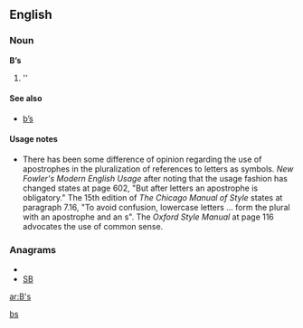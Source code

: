 {{also|.bs|b's|bs|Bs|BS|␈}}
==English==

===Noun===
'''B’s'''

# ''{{plural of|[[B]]}}

====See also====
* [[b's|b’s]]

====Usage notes====
*There has been some difference of opinion regarding the use of apostrophes in the pluralization of references to letters as symbols.  ''New Fowler's Modern English Usage'' after noting that the usage fashion has changed states at page 602, "But after letters an apostrophe is obligatory."    The 15th edition of ''The Chicago Manual of Style'' states at paragraph 7.16, "To avoid confusion, lowercase letters ... form the plural with an apostrophe and an s".  The ''Oxford Style Manual'' at page 116 advocates the use of common sense.

===Anagrams===
* {{alphagram|bs}}
* [[SB#English|SB]]

[[Category:English terms spelled with '|bs]]

[[ar:B's]]